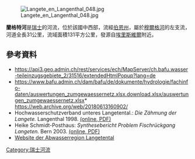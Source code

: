 {{Expand language|1=es|time=2021-01-12T00:53:58+00:00}}
{{Coord|47.25128|N|7.82647|E|display=title}}
[[Image:Langete_en_Langenthal_048.jpg|right]]

'''蘭格特河'''是[[瑞士|瑞士]]的河流，位於該國中西部，流經[[伯恩州|伯恩州]]，屬於[[穆爾格河_(阿勒河支流)|穆爾格河]]的左支流，河道全長31公里，流域面積131平方公里，發源自[[埃里斯維爾|埃里斯維爾]]附近。

==參考資料==
* https://api3.geo.admin.ch/rest/services/ech/MapServer/ch.bafu.wasser-teileinzugsgebiete_2/31516/extendedHtmlPopup?lang=de
* https://www.bafu.admin.ch/dam/bafu/de/dokumente/hydrologie/fachinfo-daten/auswertungen_zumgewaessernetz.xlsx.download.xlsx/auswertungen_zumgewaessernetz.xlsx* https://web.archive.org/web/20180613160902/ {{Wayback|url=https://www.bafu.admin.ch/dam/bafu/de/dokumente/hydrologie/fachinfo-daten/auswertungen_zumgewaessernetz.xlsx.download.xlsx/auswertungen_zumgewaessernetz.xlsx |date=20180613160902 }}
* Hochwasserschutzverband unteres Langetental.: ''Die Zähmung der Langete.'' Langenthal 1998. [http://www.lombardi.ch/publications/pdfviewer.php?ID=246 (online, PDF)]
* Heike Schmidt-Posthaus: ''Synthesebericht Problem Fischrückgang Langeten.'' Bern 2003. [http://www.bve.be.ch/site/bve_gsa_gwq_fliessg_berbro_gbl053.pdf (online, PDF)] {{Wayback|url=http://www.bve.be.ch/site/bve_gsa_gwq_fliessg_berbro_gbl053.pdf |date=20060323231436 }}
* [http://www.zala-ag.ch/ Website der Abwasserregion Langetental] {{Wayback|url=http://www.zala-ag.ch/ |date=20210507033835 }}

{{Switzerland-geo-stub}}
[[Category:瑞士河流|Category:瑞士河流]]